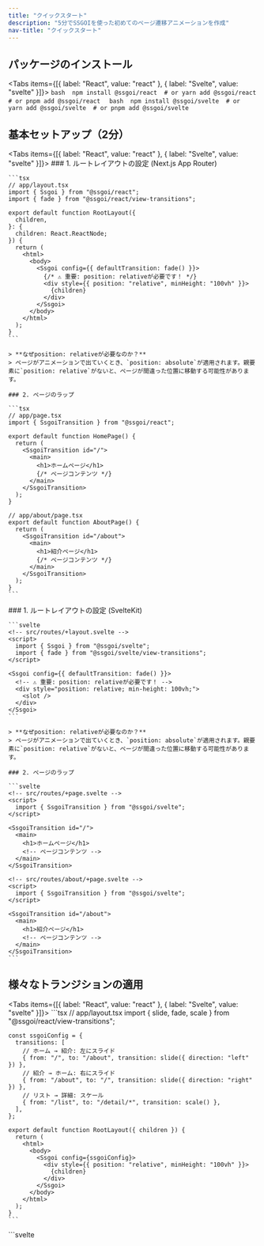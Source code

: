 ```yaml
---
title: "クイックスタート"
description: "5分でSSGOIを使った初めてのページ遷移アニメーションを作成"
nav-title: "クイックスタート"
---
```


## パッケージのインストール

<Tabs items={[{ label: "React", value: "react" }, { label: "Svelte", value: "svelte" }]}>
  <TabPanel value="react">
    ```bash 
    npm install @ssgoi/react 
    # or yarn add @ssgoi/react 
    # or pnpm add @ssgoi/react 
    ```
  </TabPanel>
  <TabPanel value="svelte">
    ```bash 
    npm install @ssgoi/svelte 
    # or yarn add @ssgoi/svelte 
    # or pnpm add @ssgoi/svelte 
    ```
  </TabPanel>
</Tabs>

## 基本セットアップ（2分）

<Tabs items={[{ label: "React", value: "react" }, { label: "Svelte", value: "svelte" }]}>
  <TabPanel value="react">
    ### 1. ルートレイアウトの設定 (Next.js App Router)

    ```tsx
    // app/layout.tsx
    import { Ssgoi } from "@ssgoi/react";
    import { fade } from "@ssgoi/react/view-transitions";

    export default function RootLayout({
      children,
    }: {
      children: React.ReactNode;
    }) {
      return (
        <html>
          <body>
            <Ssgoi config={{ defaultTransition: fade() }}>
              {/* ⚠️ 重要: position: relativeが必要です！ */}
              <div style={{ position: "relative", minHeight: "100vh" }}>
                {children}
              </div>
            </Ssgoi>
          </body>
        </html>
      );
    }
    ```

    > **なぜposition: relativeが必要なのか？**
    > ページがアニメーションで出ていくとき、`position: absolute`が適用されます。親要素に`position: relative`がないと、ページが間違った位置に移動する可能性があります。

    ### 2. ページのラップ

    ```tsx
    // app/page.tsx
    import { SsgoiTransition } from "@ssgoi/react";

    export default function HomePage() {
      return (
        <SsgoiTransition id="/">
          <main>
            <h1>ホームページ</h1>
            {/* ページコンテンツ */}
          </main>
        </SsgoiTransition>
      );
    }

    // app/about/page.tsx
    export default function AboutPage() {
      return (
        <SsgoiTransition id="/about">
          <main>
            <h1>紹介ページ</h1>
            {/* ページコンテンツ */}
          </main>
        </SsgoiTransition>
      );
    }
    ```

  </TabPanel>
  <TabPanel value="svelte">
    ### 1. ルートレイアウトの設定 (SvelteKit)

    ```svelte
    <!-- src/routes/+layout.svelte -->
    <script>
      import { Ssgoi } from "@ssgoi/svelte";
      import { fade } from "@ssgoi/svelte/view-transitions";
    </script>

    <Ssgoi config={{ defaultTransition: fade() }}>
      <!-- ⚠️ 重要: position: relativeが必要です！ -->
      <div style="position: relative; min-height: 100vh;">
        <slot />
      </div>
    </Ssgoi>
    ```

    > **なぜposition: relativeが必要なのか？**
    > ページがアニメーションで出ていくとき、`position: absolute`が適用されます。親要素に`position: relative`がないと、ページが間違った位置に移動する可能性があります。

    ### 2. ページのラップ

    ```svelte
    <!-- src/routes/+page.svelte -->
    <script>
      import { SsgoiTransition } from "@ssgoi/svelte";
    </script>

    <SsgoiTransition id="/">
      <main>
        <h1>ホームページ</h1>
        <!-- ページコンテンツ -->
      </main>
    </SsgoiTransition>

    <!-- src/routes/about/+page.svelte -->
    <script>
      import { SsgoiTransition } from "@ssgoi/svelte";
    </script>

    <SsgoiTransition id="/about">
      <main>
        <h1>紹介ページ</h1>
        <!-- ページコンテンツ -->
      </main>
    </SsgoiTransition>
    ```

  </TabPanel>
</Tabs>

## 様々なトランジションの適用

<Tabs items={[{ label: "React", value: "react" }, { label: "Svelte", value: "svelte" }]}>
  <TabPanel value="react">
    ```tsx
    // app/layout.tsx
    import { slide, fade, scale } from "@ssgoi/react/view-transitions";

    const ssgoiConfig = {
      transitions: [
        // ホーム → 紹介: 左にスライド
        { from: "/", to: "/about", transition: slide({ direction: "left" }) },
        // 紹介 → ホーム: 右にスライド
        { from: "/about", to: "/", transition: slide({ direction: "right" }) },
        // リスト → 詳細: スケール
        { from: "/list", to: "/detail/*", transition: scale() },
      ],
    };

    export default function RootLayout({ children }) {
      return (
        <html>
          <body>
            <Ssgoi config={ssgoiConfig}>
              <div style={{ position: "relative", minHeight: "100vh" }}>
                {children}
              </div>
            </Ssgoi>
          </body>
        </html>
      );
    }
    ```

  </TabPanel>
  <TabPanel value="svelte">
    ```svelte
    <!-- src/routes/+layout.svelte -->
    <script>
      import { Ssgoi } from "@ssgoi/svelte";
      import { slide, fade, scale } from "@ssgoi/svelte/view-transitions";

      const ssgoiConfig = {
        transitions: [
          // ホーム → 紹介: 左にスライド
          { from: "/", to: "/about", transition: slide({ direction: "left" }) },
          // 紹介 → ホーム: 右にスライド
          { from: "/about", to: "/", transition: slide({ direction: "right" }) },
          // リスト → 詳細: スケール
          { from: "/list", to: "/detail/*", transition: scale() },
        ],
      };
    </script>

    <Ssgoi config={ssgoiConfig}>
      <div style="position: relative; min-height: 100vh;">
        <slot />
      </div>
    </Ssgoi>
    ```

  </TabPanel>
</Tabs>

## 完成！ 🎉

おめでとうございます！あなたのウェブサイトにネイティブアプリのようなページ遷移が適用されました。
